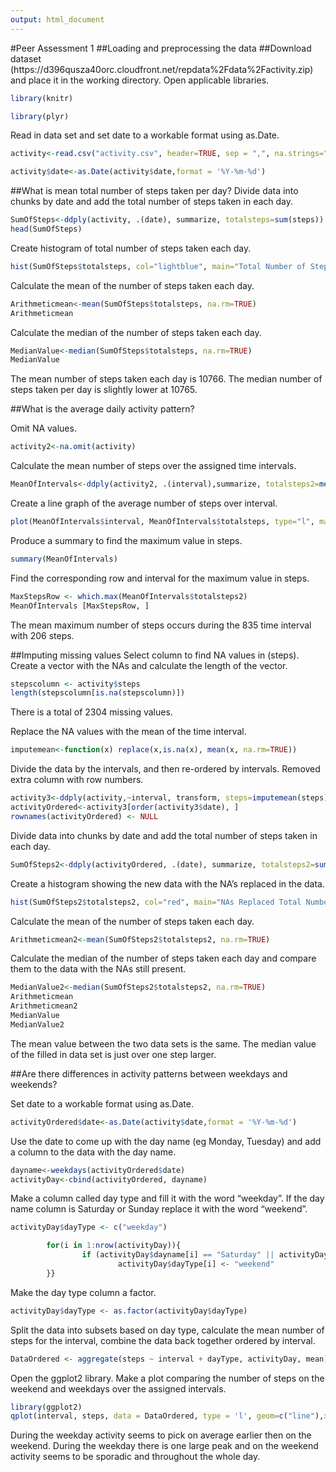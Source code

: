 ```yaml
---
output: html_document
---
```

#Peer Assessment 1
##Loading and preprocessing the data
##Download dataset (https://d396qusza40orc.cloudfront.net/repdata%2Fdata%2Factivity.zip) and place it in the working directory.  Open applicable libraries.
```r
library(knitr)

library(plyr)
```

Read in data set and set date to a workable format using as.Date.
```r
activity<-read.csv("activity.csv", header=TRUE, sep = ",", na.strings="NA")

activity$date<-as.Date(activity$date,format = '%Y-%m-%d')
```


##What is mean total number of steps taken per day?
Divide data into chunks by date and add the total number of steps taken in each day.
```r
SumOfSteps<-ddply(activity, .(date), summarize, totalsteps=sum(steps))
head(SumOfSteps)
```

Create histogram of total number of steps taken each day.
```r
hist(SumOfSteps$totalsteps, col="lightblue", main="Total Number of Steps Taken Each Day", xlab="Total Number of Steps", ylab="Number of Days", breaks=10)
```

Calculate the mean of the number of steps taken each day.
```r
Arithmeticmean<-mean(SumOfSteps$totalsteps, na.rm=TRUE)
Arithmeticmean
```

Calculate the median of the number of steps taken each day.
```r
MedianValue<-median(SumOfSteps$totalsteps, na.rm=TRUE)
MedianValue
```
The mean number of steps taken each day is 10766.  The median number of steps taken per day is slightly lower at 10765.


##What is the average daily activity pattern?

Omit NA values.
```r
activity2<-na.omit(activity)
```

Calculate the mean number of steps over the assigned time intervals.
```r
MeanOfIntervals<-ddply(activity2, .(interval),summarize, totalsteps2=mean(steps))
```

Create a line graph of the average number of steps over interval.
```r
plot(MeanOfIntervals$interval, MeanOfIntervals$totalsteps, type="l", main="Average Number Of Steps Over Interval", xlab="Interval", ylab="Average Number of Steps")
```

Produce a summary to find the maximum value in steps.
```r
summary(MeanOfIntervals)
```

Find the corresponding row and interval for the maximum value in steps.
```r
MaxStepsRow <- which.max(MeanOfIntervals$totalsteps2)
MeanOfIntervals [MaxStepsRow, ]
```
The mean maximum number of steps occurs during the 835 time interval with 206 steps.

##Imputing missing values
Select column to find NA values in (steps).  Create a vector with the NAs and calculate the length of the vector.
```r
stepscolumn <- activity$steps
length(stepscolumn[is.na(stepscolumn)])
```
There is a total of 2304 missing values.

Replace the NA values with the mean of the time interval.
```r
imputemean<-function(x) replace(x,is.na(x), mean(x, na.rm=TRUE))
```

Divide the data by the intervals, and then re-ordered by intervals.  Removed extra column with row numbers.
```r
activity3<-ddply(activity,~interval, transform, steps=imputemean(steps))
activityOrdered<-activity3[order(activity3$date), ]
rownames(activityOrdered) <- NULL
```

Divide data into chunks by date and add the total number of steps taken in each day.
```r
SumOfSteps2<-ddply(activityOrdered, .(date), summarize, totalsteps2=sum(steps))
```

Create a histogram showing the new data with the NA's replaced in the data.
```r
hist(SumOfSteps2$totalsteps2, col="red", main="NAs Replaced Total Number of Steps Taken Each Day", xlab="Total Number of Steps", ylab="Number of Days", breaks=10)
```

Calculate the mean of the number of steps taken each day.
```r
Arithmeticmean2<-mean(SumOfSteps2$totalsteps2, na.rm=TRUE)
```

Calculate the median of the number of steps taken each day and compare them to the data with the NAs still present.
```r
MedianValue2<-median(SumOfSteps2$totalsteps2, na.rm=TRUE)
Arithmeticmean
Arithmeticmean2
MedianValue
MedianValue2
```
The mean value between the two data sets is the same.  The median value of the filled in data set is just over one step larger.


##Are there differences in activity patterns between weekdays and weekends?

Set date to a workable format using as.Date.
```r
activityOrdered$date<-as.Date(activity$date,format = '%Y-%m-%d')
```

Use the date to come up with the day name (eg Monday, Tuesday) and add a column to the data with the day name.
```r
dayname<-weekdays(activityOrdered$date)
activityDay<-cbind(activityOrdered, dayname)
```

Make a column called day type and fill it with the word "weekday".  If the day name column is Saturday or Sunday replace it with the word "weekend".
```r
activityDay$dayType <- c("weekday")

        for(i in 1:nrow(activityDay)){
                if (activityDay$dayname[i] == "Saturday" || activityDay$dayname[i] == "Sunday"){
                        activityDay$dayType[i] <- "weekend"
        }}
```

Make the day type column a factor.
```r
activityDay$dayType <- as.factor(activityDay$dayType)
```

Split the data into subsets based on day type, calculate the mean number of steps for the interval, combine the data back together ordered by interval.
```r
DataOrdered <- aggregate(steps ~ interval + dayType, activityDay, mean)
```

Open the ggplot2 library.  Make a plot comparing the number of steps on the weekend and weekdays over the assigned intervals.
```r
library(ggplot2)
qplot(interval, steps, data = DataOrdered, type = 'l', geom=c("line"),xlab = "Interval", ylab = "Number of steps", main = "Weekday and Weekend Number of Steps during Intervals") +facet_wrap(~ dayType, ncol = 1)
```

During the weekday activity seems to pick on average earlier then on the weekend.  During the weekday there is one large peak and on the weekend activity seems to be sporadic and throughout the whole day.
